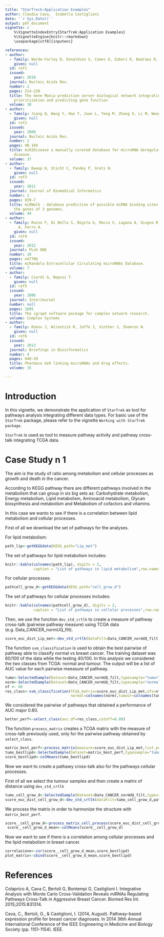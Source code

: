 ```yaml
---
title: "StarTreck:Application Examples"
author: Claudia Cava,  Isabella Castiglioni
date: '`r Sys.Date()`'
output: pdf_document
vignette: >
    %\VignetteIndexEntry{StarTrek:Application Examples}
    %\VignetteEngine{knitr::rmarkdown}
    \usepackage[utf8]{inputenc}

references:
- author:
  - family: Warde-Farley D, Donaldson S, Comes O, Zuberi K, Badrawi R, and others
    given: null
  id: ref1
  issued:
    year: 2010
  journal: Nucleic Acids Res.
  number: 2
  pages: 214-220
  title: The Gene Mania prediction server biological network integration for gene
    prioritization and predicting gene function
  volume: 38
- author:
  - family: Jiang Q, Wang Y, Hao Y, Juan L, Teng M, Zhang X, Li M, Wang G, Liu Y.
    given: null
  id: ref2
  issued:
    year: 2009
  journal: Nucleic Acids Res.
  number: 1
  pages: 98-104
  title: miR2Disease a manually curated database for microRNA deregulation in human
    disease.
  volume: 37
- author:
  - family: Dweep H, Sticht C, Pandey P, Gretz N.
    given: null
  id: ref3
  issued:
    year: 2011
  journal: Journal of Biomedical Informatics
  number: 1
  pages: 839-7
  title: miRWalk - database prediction of possible miRNA binding sites by "walking"
    the genes of 3 genomes.
  volume: 44
- author:
  - family: Russo F, Di Bella S, Nigita G, Macca V, Lagana A, Giugno R, Pulvirenti
      A, Ferro A.
    given: null
  id: ref4
  issued:
    year: 2012
  journal: PLoS ONE
  number: 10
  pages: e47786
  title: miRandola Extracellular Circulating microRNAs Database.
  volume: 7
- author:
  - family: Csardi G, Nepusz T.
    given: null
  id: ref5
  issued:
    year: 2006
  journal: InterJournal
  number: null
  pages: 1695
  title: The igraph software package for complex network research.
  volume: Complex Systems
- author:
  - family: Rukov J, Wilentzik R, Jaffe I, Vinther J, Shomron N.
    given: null
  id: ref6
  issued:
    year: 2013
  journal: Briefings in Bioinformatics
  number: 4
  pages: 648-59
  title: Pharmaco miR linking microRNAs and drug effects.
  volume: 15

---
```


# Introduction 

In this vignette, we demonstrate the application of `StarTrek` as  tool for pathways analysis integrating different data types.  For basic use of the `StarTrek` package,  please refer to the vignette `Working with StarTrek package`.

`StarTrek` is used as tool to measure pathway activity and pathway cross-talk integrating TCGA data.

# Case Study n 1

The aim is the study of ratio among metabolism and cellular processes as growth and death in the cancer. 

According to KEGG pathway there are different pathways involved in the metabolism that can group in six big sets as: Carbohydrate metabolism,  Energy metabolism,  Lipid metabolism,   Aminoacid metabolism,  Glycan biosynthesis and metabolism and Metabolism of cofactors and vitamins.

In this case we wanto to see if there is a correlation between lipid metabolism and cellular processes. 

First of all we download the set of pathways for the analyses.

For lipid metabolism:

```r
path_lip<-getKEGGdata(KEGG_path="Lip_met")
```

The set of pathways for lipid metabolism includes:

```r
knitr::kable(colnames(path_lip), digits = 2,
             caption = "List of pathways in lipid metabolism",row.names = FALSE)
```

For cellular processes:

```r
pathcell_grow_d<-getKEGGdata(KEGG_path="cell_grow_d")
```

The set of pathways for cellular processes includes:

```r
knitr::kable(colnames(pathcell_grow_d), digits = 2,
             caption = "List of pathways in cellular processes",row.names = FALSE)
```

Then, we use the function `dev_std_crtlk` to create a measure of pathway cross-talk (pairwise pathway measure) using TCGA data (e.g. Data_CANCER_normUQ_filt).



```r
score_euc_dist_Lip_met<-dev_std_crtlk(dataFilt=Data_CANCER_normUQ_filt,path_lip)
```

The function `svm_classification` is used to obtain the best pairwise of pathway able to classify normal vs breast cancer. The training dataset was 60/100 of the data while the testing 40/100. In this analysis we considered the two classes from TCGA: normal and tumour. The output will be a list of AUC value for each pairwise meeasure of pathway.

```r
tumo<-SelectedSample(Dataset=Data_CANCER_normUQ_filt,typesample="tumor")[,1:100]
norm<-SelectedSample(Dataset=Data_CANCER_normUQ_filt,typesample="normal")[,1:100]
nf <- 60
res_class<-svm_classification(TCGA_matrix=score_euc_dist_Lip_met,nfs=nf,
                              normal=colnames(norm),tumour=colnames(tumo))
```

We considered the pairwise of pathways that obtained a performance of AUC major 0.80.

```r
better_perf<-select_class(auc.df=res_class,cutoff=0.80)
```

The function `process_matrix` creates a TCGA matrix with the measure of cross-talk previously used, only for the pairwise pathway  obtained by  `select_class`.

```r
matrix_best_perf<-process_matrix(measure=score_euc_dist_Lip_met,list_perf=better_perf)
tumo_bestlipd<-SelectedSample(Dataset=matrix_best_perf,typesample="tumor")[,1:100]
score_bestlipd<-colMeans(tumo_bestlipd) 
```

Now we want to create a pathawy cross-talk also for the pathways cellular processes.

First of all we select the tumour samples and then create a matrix of distance using `dev_std_crtlk`


```r
tumo_cell_grow_d<-SelectedSample(Dataset=Data_CANCER_normUQ_filt,typesample="tumor")[,1:100]
score_euc_dist_cell_grow_d<-dev_std_crtlk(dataFilt=tumo_cell_grow_d,pathcell_grow_d)
```

We process the matrix in order to harmonize the structure with `matrix_best_perf`.


```r
score__cell_grow_d<-process_matrix_cell_process(score_euc_dist_cell_grow_d)
 score__cell_grow_d_mean<-colMeans(score__cell_grow_d) 
```

Now we want to see if there is a correlation among cellular processes and the lipid metabolism in breast cancer. 

```r
correlazione<-cor(score__cell_grow_d_mean,score_bestlipd)
plot_matrix<-cbind(score__cell_grow_d_mean,score_bestlipd) 

```


  

  



# References

 Colaprico A, Cava C, Bertoli G, Bontempi G, Castiglioni I. Integrative
Analysis with Monte Carlo Cross-Validation Reveals miRNAs Regulating Pathways
Cross-Talk in Aggressive Breast Cancer. Biomed Res Int. 2015;2015:831314. 

Cava, C., Bertoli, G., & Castiglioni, I. (2014, August). Pathway-based expression profile for breast cancer diagnoses. In 2014 36th Annual International Conference of the IEEE Engineering in Medicine and Biology Society (pp. 1151-1154). IEEE.